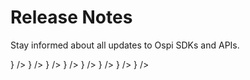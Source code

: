 # Release Notes


Stay informed about all updates to Ospi SDKs and APIs.

<CardSection id="web" title="Web SDKs" hasSubSections>
  <CardSection id="web-core" title="SDK" HeadingTag="h4">
    <Card title="Web Core" to="/web-core/release-notes" icon={<JSIcon />} />
    <Card title="React Web Core" to="/react-web-core/release-notes" icon={<ReactIcon />} />
  </CardSection>
  <CardSection id="web-ui-kit" title="UI Kit" HeadingTag="h4">
    <Card title="UI Kit" to="/ui-kit/release-notes" icon={<HTMLIcon />} />
    <Card
      title="React UI Kit"
      to="/react-ui-kit/release-notes"
      icon={<ReactIcon />}
    />
    <Card
      title="Angular UI Kit"
      to="/angular-ui-kit/release-notes"
      icon={<AngularIcon />}
    />
  </CardSection>
</CardSection>

<CardSection id="mobile" title="Mobile SDKs" hasSubSections>
  <CardSection id="mobile-core" title="SDK" HeadingTag="h4">
    <Card title="Android" to="/android-core/release-notes" icon={<KotlinIcon />} />
    <Card title="iOS" to="/ios-core/release-notes" icon={<SwiftIcon />} />
  </CardSection>
</CardSection>

<CardSection id="rest-api" title="REST API">
  <Card title="REST API" to="/release-notes/rest-api" icon={<APIIcon />} />
</CardSection>
